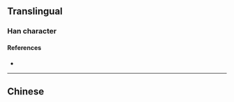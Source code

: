 {{character info/new}}
{{also|噦}}
==Translingual==

===Han character===
{{Han char|rn=30|rad=口|as=06|sn=9|four=|canj=RUNI|ids=⿰口岁}}

====References====
* {{Han ref|kx=0189.271|hdz=10617.010|uh=54D5|ud=21717}}

----

==Chinese==
{{zh-see|噦}}